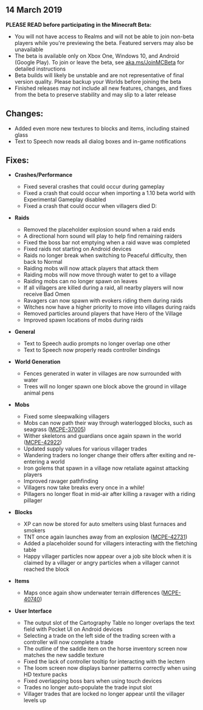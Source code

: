 ## **14 March 2019**

**PLEASE READ before participating in the Minecraft Beta:**

-   You will not have access to Realms and will not be able to join non-beta players while you're previewing the beta. Featured servers may also be unavailable
-   The beta is available only on Xbox One, Windows 10, and Android (Google Play). To join or leave the beta, see [aka.ms/JoinMCBeta](https://feedback.minecraft.net/hc/en-us/articles/%20aka.ms/JoinMCBeta) for detailed instructions
-   Beta builds will likely be unstable and are not representative of final version quality. Please backup your Worlds before joining the beta
-   Finished releases may not include all new features, changes, and fixes from the beta to preserve stability and may slip to a later release

## **Changes:**

-   Added even more new textures to blocks and items, including stained glass
-   Text to Speech now reads all dialog boxes and in-game notifications

## **Fixes:**

-   **Crashes/Performance**
    -   Fixed several crashes that could occur during gameplay 
    -   Fixed a crash that could occur when importing a 1.10 beta world with Experimental Gameplay disabled
    -   Fixed a crash that could occur when villagers died D:

-   **Raids**
    -   Removed the placeholder explosion sound when a raid ends 
    -   A directional horn sound will play to help find remaining raiders 
    -   Fixed the boss bar not emptying when a raid wave was completed 
    -   Fixed raids not starting on Android devices 
    -   Raids no longer break when switching to Peaceful difficulty, then back to Normal 
    -   Raiding mobs will now attack players that attack them
    -   Raiding mobs will now move through water to get to a village 
    -   Raiding mobs can no longer spawn on leaves 
    -   If all villagers are killed during a raid, all nearby players will now receive Bad Omen 
    -   Ravagers can now spawn with evokers riding them during raids 
    -   Witches now have a higher priority to move into villages during raids 
    -   Removed particles around players that have Hero of the Village
    -   Improved spawn locations of mobs during raids

-   **General**
    -   Text to Speech audio prompts no longer overlap one other 
    -   Text to Speech now properly reads controller bindings  

-   **World Generation**
    -   Fences generated in water in villages are now surrounded with water 
    -   Trees will no longer spawn one block above the ground in village animal pens 

-   **Mobs**
    -   Fixed some sleepwalking villagers 
    -   Mobs can now path their way through waterlogged blocks, such as seagrass ([MCPE-37005](https://bugs.mojang.com/browse/MCPE-37005))
    -   Wither skeletons and guardians once again spawn in the world ([MCPE-42922](https://bugs.mojang.com/browse/MCPE-42922))
    -   Updated supply values for various villager trades
    -   Wandering traders no longer change their offers after exiting and re-entering a world 
    -   Iron golems that spawn in a village now retaliate against attacking players
    -   Improved ravager pathfinding 
    -   Villagers now take breaks every once in a while! 
    -   Pillagers no longer float in mid-air after killing a ravager with a riding pillager 

-   **Blocks**
    -   XP can now be stored for auto smelters using blast furnaces and smokers
    -   TNT once again launches away from an explosion ([MCPE-42731](https://bugs.mojang.com/browse/MCPE-42731))
    -   Added a placeholder sound for villagers interacting with the fletching table 
    -   Happy villager particles now appear over a job site block when it is claimed by a villager or angry particles when a villager cannot reached the block 

-   **Items**
    -   Maps once again show underwater terrain differences ([MCPE-40740](https://bugs.mojang.com/browse/MCPE-40740))

-   **User Interface**
    -   The output slot of the Cartography Table no longer overlaps the text field with Pocket UI on Android devices 
    -   Selecting a trade on the left side of the trading screen with a controller will now complete a trade 
    -   The outline of the saddle item on the horse inventory screen now matches the new saddle texture 
    -   Fixed the lack of controller tooltip for interacting with the lectern 
    -   The loom screen now displays banner patterns correctly when using HD texture packs 
    -   Fixed overlapping boss bars when using touch devices 
    -   Trades no longer auto-populate the trade input slot
    -   Villager trades that are locked no longer appear until the villager levels up